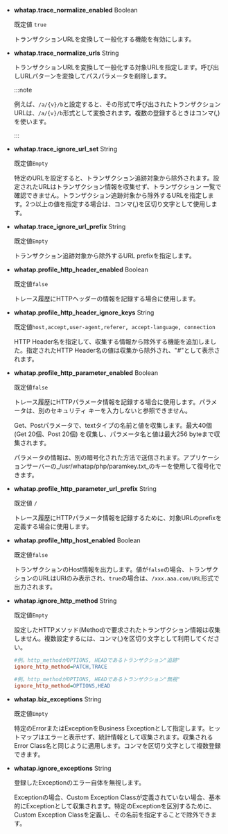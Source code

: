 - **whatap.trace_normalize_enabled** <span class='type'>Boolean</span>

  既定値 `true`

  トランザクションURLを変換して一般化する機能を有効にします。

- **whatap.trace_normalize_urls** <span class='type'>String</span>

  トランザクションURLを変換して一般化する対象URLを指定します。呼び出しURLパターンを変換してパスパラメータを削除します。 

  :::note

  例えば、`/a/{v}/b`と設定すると、その形式で呼び出されたトランザクションURLは、`/a/{v}/b`形式として変換されます。複数の登録するときはコンマ(,)を使います。

  :::

- **whatap.trace_ignore_url_set** <span class='type'>String</span>

  既定値`Empty`

  特定のURLを設定すると、トランザクション追跡対象から除外されます。設定されたURLはトランザクション情報を収集せず、トランザクション 一覧で確認できません。トランザクション追跡対象から除外するURLを指定します。2つ以上の値を指定する場合は、コンマ(,)を区切り文字として使用します。

- **whatap.trace_ignore_url_prefix** <span class='type'>String</span>

  既定値`Empty`

  トランザクション追跡対象から除外するURL prefixを指定します。

- **whatap.profile_http_header_enabled** <span class='type'>Boolean</span>

  既定値`false`

  トレース履歴にHTTPヘッダーの情報を記録する場合に使用します。

- **whatap.profile_http_header_ignore_keys** <span class='type'>String</span>

  既定値`host,accept,user-agent,referer, accept-language, connection`

  HTTP Header名を指定して、収集する情報から除外する機能を追加しました。指定されたHTTP Header名の値は収集から除外され、"#"として表示されます。

- **whatap.profile_http_parameter_enabled** <span class='type'>Boolean</span><ScrollToLink anchor='profile_http_parameter' />

  既定値`false`

  トレース履歴にHTTPパラメータ情報を記録する場合に使用します。パラメータは、別のセキュリティ キーを入力しないと参照できません。

  Get、Postパラメータで、textタイプの名前と値を収集します。最大40個(Get 20個、Post 20個) を収集し、パラメータ名と値は最大256 byteまで収集されます。

  パラメータの情報は、別の暗号化された方法で送信されます。アプリケーションサーバーの_/usr/whatap/php/paramkey.txt_のキーを使用して復号化できます。

- **whatap.profile_http_parameter_url_prefix** <span class='type'>String</span>

  既定値 `/`

  トレース履歴にHTTPパラメータ情報を記録するために、対象URLのprefixを定義する場合に使用します。

- **whatap.profile_http_host_enabled** <span class='type'>Boolean</span>

  既定値`false`

  トランザクションのHost情報を出力します。値が`false`の場合、トランザクションのURLはURIのみ表示され、`true`の場合は、`/xxx.aaa.com/URL`形式で出力されます。

- **whatap.ignore_http_method** <span class='type'>String</span>

  既定値`Empty`

  設定したHTTPメソッド(Method)で要求されたトランザクション情報は収集しません。複数設定するには、コンマ(,)を区切り文字として利用してください。

  ```ini title="whatap.ini"
  #例。http_methodがOPTIONS, HEADであるトランザクション"追跡"
  ignore_http_method=PATCH,TRACE

  #例。http_methodがOPTIONS, HEADであるトランザクション"無視"
  ignore_http_method=OPTIONS,HEAD
  ```

- **whatap.biz_exceptions** <span class='type'>String</span>

  既定値`Empty`

  特定のErrorまたはExceptionをBusiness Exceptionとして指定します。ヒットマップはエラーと表示せず、統計情報として収集されます。収集されるError Class名と同じように適用します。コンマを区切り文字として複数登録できます。

- **whatap.ignore_exceptions** <span class='type'>String</span>

  登録したExceptionのエラー自体を無視します。

  Exceptionの場合、Custom Exception Classが定義されていない場合、基本的にExceptionとして収集されます。特定のExceptionを区別するために、Custom Exception Classを定義し、その名前を指定することで除外できます。

